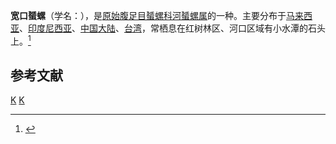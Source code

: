 {{Speciesbox
| taxon = Neritina violacea
| binomial_authority = (Gmelin, 1791)
}}
'''宽口蜑螺'''（学名：''{{lang|la|Neritina violacea}}''），是[[原始腹足目|原始腹足目]][[蜑螺科|蜑螺科]][[河蜑螺属|河蜑螺属]]的一种。主要分布于[[马来西亚|马来西亚]]、[[印度尼西亚|印度尼西亚]]、[[中国大陆|中国大陆]]、[[台湾|台湾]]，常栖息在红树林区、河口区域有小水潭的石头上。<ref>{{cite web|url=http://shell.sinica.edu.tw/chinese/shellbase_detail.php?science_no=214|title=国际贝库：宽口蜑螺|publisher=台湾贝类资料库|accessdate=2009-08-11|archive-date=2016-03-04|archive-url=https://web.archive.org/web/20160304131016/http://shell.sinica.edu.tw/chinese/shellbase_detail.php?science_no=214|dead-url=no}}</ref>

== 参考文献 ==
{{reflist}}
{{Taxonbar|from=Q13894070}}

[[Category:河蜑螺属|K]]
[[Category:_1791年描述的动物|K]]